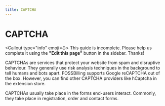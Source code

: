 ```yaml
---
title: CAPTCHA
---
```



# <FontAwesomeIcon icon={faShieldHalved} /> CAPTCHA

<Callout type="info" emoji={<FontAwesomeIcon icon={faPersonDigging} />}>
    This guide is incomplete. Please help us complete it using the **"Edit this page"** button in the sidebar. Thanks!
</Callout>

CAPTCHAs are services that protect your website from spam and disruptive behaviour. They generally use risk analysis techniques in the background to tell humans and bots apart. FOSSBilling supports Google reCAPTCHA out of the box. However, you can find other CAPTCHA providers like hCaptcha in the extension store.

CAPTCHAs usually take place in the forms end-users interact. Commonly, they take place in registration, order and contact forms.
